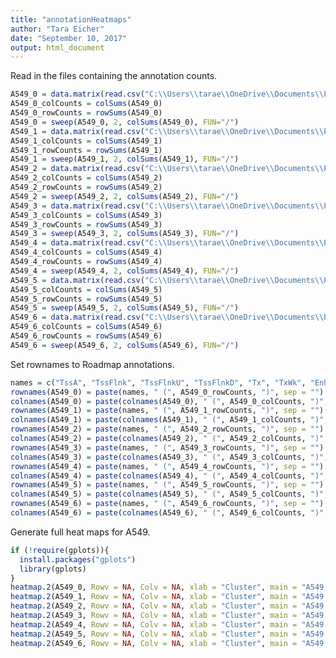 ```yaml
---
title: "annotationHeatmaps"
author: "Tara Eicher"
date: "September 10, 2017"
output: html_document
---
```

Read in the files containing the annotation counts.
```r
A549_0 = data.matrix(read.csv("C:\\Users\\tarae\\OneDrive\\Documents\\PhD\\Research\\DNase-seq\\A549_18_annotation_counts\\counts0.csv", header = FALSE))
A549_0_colCounts = colSums(A549_0)
A549_0_rowCounts = rowSums(A549_0)
A549_0 = sweep(A549_0, 2, colSums(A549_0), FUN="/")
A549_1 = data.matrix(read.csv("C:\\Users\\tarae\\OneDrive\\Documents\\PhD\\Research\\DNase-seq\\A549_18_annotation_counts\\counts1.csv", header = FALSE))
A549_1_colCounts = colSums(A549_1)
A549_1_rowCounts = rowSums(A549_1)
A549_1 = sweep(A549_1, 2, colSums(A549_1), FUN="/")
A549_2 = data.matrix(read.csv("C:\\Users\\tarae\\OneDrive\\Documents\\PhD\\Research\\DNase-seq\\A549_18_annotation_counts\\counts2.csv", header = FALSE))
A549_2_colCounts = colSums(A549_2)
A549_2_rowCounts = rowSums(A549_2)
A549_2 = sweep(A549_2, 2, colSums(A549_2), FUN="/")
A549_3 = data.matrix(read.csv("C:\\Users\\tarae\\OneDrive\\Documents\\PhD\\Research\\DNase-seq\\A549_18_annotation_counts\\counts3.csv", header = FALSE))
A549_3_colCounts = colSums(A549_3)
A549_3_rowCounts = rowSums(A549_3)
A549_3 = sweep(A549_3, 2, colSums(A549_3), FUN="/")
A549_4 = data.matrix(read.csv("C:\\Users\\tarae\\OneDrive\\Documents\\PhD\\Research\\DNase-seq\\A549_18_annotation_counts\\counts4.csv", header = FALSE))
A549_4_colCounts = colSums(A549_4)
A549_4_rowCounts = rowSums(A549_4)
A549_4 = sweep(A549_4, 2, colSums(A549_4), FUN="/")
A549_5 = data.matrix(read.csv("C:\\Users\\tarae\\OneDrive\\Documents\\PhD\\Research\\DNase-seq\\A549_18_annotation_counts\\counts5.csv", header = FALSE))
A549_5_colCounts = colSums(A549_5)
A549_5_rowCounts = rowSums(A549_5)
A549_5 = sweep(A549_5, 2, colSums(A549_5), FUN="/")
A549_6 = data.matrix(read.csv("C:\\Users\\tarae\\OneDrive\\Documents\\PhD\\Research\\DNase-seq\\A549_18_annotation_counts\\counts6.csv", header = FALSE))
A549_6_colCounts = colSums(A549_6)
A549_6_rowCounts = rowSums(A549_6)
A549_6 = sweep(A549_6, 2, colSums(A549_6), FUN="/")
```
Set rownames to Roadmap annotations.
```r
names = c("TssA", "TssFlnk", "TssFlnkU", "TssFlnkD", "Tx", "TxWk", "EnhG1", "EnhG2", "EnhA1", "EnhA2", "EnhWk", "ZNF/Rpts", "Het", "TssBiv",	"EnhBiv", "ReprPC", "ReprPCWk", "Quies")
rownames(A549_0) = paste(names, " (", A549_0_rowCounts, ")", sep = "")
colnames(A549_0) = paste(colnames(A549_0), " (", A549_0_colCounts, ")", sep = "")
rownames(A549_1) = paste(names, " (", A549_1_rowCounts, ")", sep = "")
colnames(A549_1) = paste(colnames(A549_1), " (", A549_1_colCounts, ")", sep = "")
rownames(A549_2) = paste(names, " (", A549_2_rowCounts, ")", sep = "")
colnames(A549_2) = paste(colnames(A549_2), " (", A549_2_colCounts, ")", sep = "")
rownames(A549_3) = paste(names, " (", A549_3_rowCounts, ")", sep = "")
colnames(A549_3) = paste(colnames(A549_3), " (", A549_3_colCounts, ")", sep = "")
rownames(A549_4) = paste(names, " (", A549_4_rowCounts, ")", sep = "")
colnames(A549_4) = paste(colnames(A549_4), " (", A549_4_colCounts, ")", sep = "")
rownames(A549_5) = paste(names, " (", A549_5_rowCounts, ")", sep = "")
colnames(A549_5) = paste(colnames(A549_5), " (", A549_5_colCounts, ")", sep = "")
rownames(A549_6) = paste(names, " (", A549_6_rowCounts, ")", sep = "")
colnames(A549_6) = paste(colnames(A549_6), " (", A549_6_colCounts, ")", sep = "")
```

Generate full heat maps for A549.
```r
if (!require(gplots)){
  install.packages("gplots")
  library(gplots)
}
heatmap.2(A549_0, Rowv = NA, Colv = NA, xlab = "Cluster", main = "A549 Annotation Counts (500 bp)", col = colorRampPalette(c("white","red"))(256), tracecol = NA, ColSideColors = c("blue", "red", "green", "black", "purple", "brown"), margins = c(10,10), cexCol = 1)
heatmap.2(A549_1, Rowv = NA, Colv = NA, xlab = "Cluster", main = "A549 Annotation Counts (1000 bp)", col = colorRampPalette(c("white","red"))(256), tracecol = NA, ColSideColors = c("blue", "red", "green", "black", "purple", "brown"), margins = c(10,10), cexCol = 1)
heatmap.2(A549_2, Rowv = NA, Colv = NA, xlab = "Cluster", main = "A549 Annotation Counts (2000 bp)", col = colorRampPalette(c("white","red"))(256), tracecol = NA, ColSideColors = c("blue", "red", "green", "black", "purple", "brown"), margins = c(10,10), cexCol = 1)
heatmap.2(A549_3, Rowv = NA, Colv = NA, xlab = "Cluster", main = "A549 Annotation Counts (4000 bp)", col = colorRampPalette(c("white","red"))(256), tracecol = NA, ColSideColors = c("blue", "red", "green", "black", "purple", "brown", "dark green"), margins = c(10,10), cexCol = 1)
heatmap.2(A549_4, Rowv = NA, Colv = NA, xlab = "Cluster", main = "A549 Annotation Counts (8000 bp)", col = colorRampPalette(c("white","red"))(256), tracecol = NA, ColSideColors = c("blue", "red", "green", "black", "purple", "brown", "dark green", "blue", "red", "green", "black", "purple", "brown", "dark green"), margins = c(10,10), cexCol = 1)
heatmap.2(A549_5, Rowv = NA, Colv = NA, xlab = "Cluster", main = "A549 Annotation Counts (16000 bp)", col = colorRampPalette(c("white","red"))(256), tracecol = NA, ColSideColors = c("blue", "red", "green", "black", "purple", "brown", "dark green", "blue", "red", "green", "black", "purple", "brown"), margins = c(10,10), cexCol = 1)
heatmap.2(A549_6, Rowv = NA, Colv = NA, xlab = "Cluster", main = "A549 Annotation Counts (32000 bp)", col = colorRampPalette(c("white","red"))(256), tracecol = NA, ColSideColors = c("blue", "red", "green", "black", "purple", "brown", "dark green", "blue"), margins = c(10,10), cexCol = 1)
```
